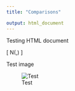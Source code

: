```yaml
---
title: "Comparisons"

output: html_document
---
```


Testing HTML document


\[
\left[\begin{array}{c}
\boldsymbol{Y}\\
\boldsymbol{X}
\end{array}\right]\sim N(\left[\begin{array}{c}
\boldsymbol{\mu}_{\boldsymbol{y}}\\
\boldsymbol{\mu}_{\boldsymbol{x}}
\end{array}\right],\left[\begin{array}{cc}
\boldsymbol{\Sigma}_{\boldsymbol{y}} & \boldsymbol{\Sigma}_{\boldsymbol{y}\boldsymbol{x}}\\
\boldsymbol{\Sigma}_{\boldsymbol{x}\boldsymbol{y}} & \boldsymbol{\Sigma}_{\boldsymbol{x}}
\end{array}\right])
\]


Test image

![Test](testPlot.png)